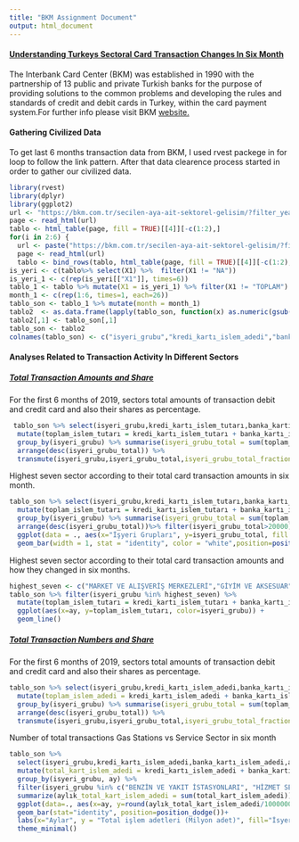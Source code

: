 ---
title: "BKM Assignment Document"
output: html_document
---

#### <u> Understanding Turkeys Sectoral Card Transaction Changes In Six Month </u>

The Interbank Card Center (BKM) was established in 1990 with the partnership of 13 public and private Turkish banks for the purpose of providing solutions to the common problems and developing the rules and standards of credit and debit cards in Turkey, within the card payment system.For further info please visit BKM [website.](https://bkm.com.tr/en/)

#### __Gathering Civilized Data__

To get last 6 months transaction data from BKM, I used rvest packege in for loop to follow the link pattern.
After that data clearence process started in order to gather our civilized data.

```{r results='hide', message=FALSE}
library(rvest)
library(dplyr)
library(ggplot2)
url <- "https://bkm.com.tr/secilen-aya-ait-sektorel-gelisim/?filter_year=2019&filter_month=1"
page <- read_html(url)
tablo <- html_table(page, fill = TRUE)[[4]][-c(1:2),]
for(i in 2:6) {
  url <- paste("https://bkm.com.tr/secilen-aya-ait-sektorel-gelisim/?filter_year=2019&filter_month=", i, sep = "")
  page <- read_html(url)
  tablo <- bind_rows(tablo, html_table(page, fill = TRUE)[[4]][-c(1:2),-1])}
is_yeri <- c(tablo%>% select(X1) %>%  filter(X1 != "NA"))
is_yeri_1 <- c(rep(is_yeri[["X1"]], times=6))
tablo_1 <- tablo %>% mutate(X1 = is_yeri_1) %>% filter(X1 != "TOPLAM")
month_1 <- c(rep(1:6, times=1, each=26))
tablo_son <- tablo_1 %>% mutate(month = month_1)
tablo2  <- as.data.frame(lapply(tablo_son, function(x) as.numeric(gsub(",", ".", gsub("\\.", "", x)))))
tablo2[,1] <- tablo_son[,1]
tablo_son <- tablo2
colnames(tablo_son) <- c("isyeri_grubu","kredi_kartı_islem_adedi","banka_kartı_islem_adedi","kredi_kartı_islem_tutarı","banka_kartı_islem_tutarı","ay")

``` 

#### __Analyses Related to Transaction Activity In Different Sectors__
##### <u>_Total Transaction Amounts and Share_</u>
For the first 6 months of 2019, sectors total amounts of transaction debit and credit card and also their shares as percentage.

```{r message=FALSE}
 tablo_son %>% select(isyeri_grubu,kredi_kartı_islem_tutarı,banka_kartı_islem_tutarı) %>% 
  mutate(toplam_islem_tutarı = kredi_kartı_islem_tutarı + banka_kartı_islem_tutarı) %>%
  group_by(isyeri_grubu) %>% summarise(isyeri_grubu_total = sum(toplam_islem_tutarı)) %>%
  arrange(desc(isyeri_grubu_total)) %>%
  transmute(isyeri_grubu,isyeri_grubu_total,isyeri_grubu_total_fraction = round((isyeri_grubu_total / sum(isyeri_grubu_total))*100,1))

``` 

Highest seven sector according to their total card transaction amounts in six month.

```{r message=FALSE}
tablo_son %>% select(isyeri_grubu,kredi_kartı_islem_tutarı,banka_kartı_islem_tutarı) %>% 
  mutate(toplam_islem_tutarı = kredi_kartı_islem_tutarı + banka_kartı_islem_tutarı) %>%
  group_by(isyeri_grubu) %>% summarise(isyeri_grubu_total = sum(toplam_islem_tutarı)) %>%
  arrange(desc(isyeri_grubu_total))%>% filter(isyeri_grubu_total>20000)%>%
  ggplot(data = ., aes(x="İşyeri Grupları", y=isyeri_grubu_total, fill = isyeri_grubu)) +
  geom_bar(width = 1, stat = "identity", color = "white",position=position_dodge())
``` 

Highest seven sector according to their total card transaction amounts and how they changed in six months.

```{r message=FALSE}
highest_seven <- c("MARKET VE ALIŞVERİŞ MERKEZLERİ","GİYİM VE AKSESUAR","BENZİN VE YAKIT İSTASYONLARI","ÇEŞİTLİ GIDA","HİZMET SEKTÖRLERİ","ELEKTRİK-ELEKTRONİK EŞYA, BİLGİSAYAR","YEMEK")                                                    
tablo_son %>% filter(isyeri_grubu %in% highest_seven) %>% 
  mutate(toplam_islem_tutarı = kredi_kartı_islem_tutarı + banka_kartı_islem_tutarı) %>%  
  ggplot(aes(x=ay, y=toplam_islem_tutarı, color=isyeri_grubu)) +
  geom_line()
``` 

##### <u>_Total Transaction Numbers and Share_</u>

For the first 6 months of 2019, sectors total amounts of transaction debit and credit card and also their shares as percentage.

```{r message=FALSE}

tablo_son %>% select(isyeri_grubu,kredi_kartı_islem_adedi,banka_kartı_islem_adedi) %>% 
  mutate(toplam_islem_adedi = kredi_kartı_islem_adedi + banka_kartı_islem_adedi) %>%
  group_by(isyeri_grubu) %>% summarise(isyeri_grubu_total = sum(toplam_islem_adedi)) %>%
  arrange(desc(isyeri_grubu_total)) %>%
  transmute(isyeri_grubu,isyeri_grubu_total,isyeri_grubu_total_fraction = round((isyeri_grubu_total / sum(isyeri_grubu_total))*100,1))

``` 

Number of total transactions Gas Stations vs Service Sector in six month

```{r message=FALSE}
tablo_son %>%
  select(isyeri_grubu,kredi_kartı_islem_adedi,banka_kartı_islem_adedi,ay)%>%
  mutate(total_kart_islem_adedi = kredi_kartı_islem_adedi + banka_kartı_islem_adedi)%>%
  group_by(isyeri_grubu, ay) %>% 
  filter(isyeri_grubu %in% c("BENZİN VE YAKIT İSTASYONLARI", "HİZMET SEKTÖRLERİ")) %>%
  summarize(aylık_total_kart_islem_adedi = sum(total_kart_islem_adedi))%>%
  ggplot(data=., aes(x=ay, y=round(aylık_total_kart_islem_adedi/1000000,0), fill=isyeri_grubu)) +
  geom_bar(stat="identity", position=position_dodge())+
  labs(x="Aylar", y = "Total işlem adetleri (Milyon adet)", fill="İsyeri Grupları") +
  theme_minimal()
``` 
